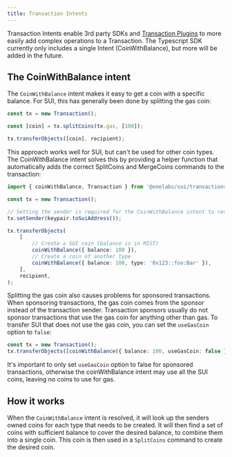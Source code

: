 ```yaml
---
title: Transaction Intents
---
```


Transaction Intents enable 3rd party SDKs and [Transaction Plugins](../plugins) to more easily add
complex operations to a Transaction. The Typescript SDK currently only includes a single Intent
(CoinWithBalance), but more will be added in the future.

## The CoinWithBalance intent

The `CoinWithBalance` intent makes it easy to get a coin with a specific balance. For SUI, this has
generally been done by splitting the gas coin:

```typescript
const tx = new Transaction();

const [coin] = tx.splitCoins(tx.gas, [100]);

tx.transferObjects([coin], recipient);
```

This approach works well for SUI, but can't be used for other coin types. The CoinWithBalance intent
solves this by providing a helper function that automatically adds the correct SplitCoins and
MergeCoins commands to the transaction:

```typescript
import { coinWithBalance, Transaction } from '@onelabs/sui/transactions';

const tx = new Transaction();

// Setting the sender is required for the CoinWithBalance intent to resolve coins when not using the gas coin
tx.setSender(keypair.toSuiAddress());

tx.transferObjects(
	[
		// Create a SUI coin (balance is in MIST)
		coinWithBalance({ balance: 100 }),
		// Create a coin of another type
		coinWithBalance({ balance: 100, type: '0x123::foo:Bar' }),
	],
	recipient,
);
```

Splitting the gas coin also causes problems for sponsored transactions. When sponsoring
transactions, the gas coin comes from the sponsor instead of the transaction sender. Transaction
sponsors usually do not sponsor transactions that use the gas coin for anything other than gas. To
transfer SUI that does not use the gas coin, you can set the `useGasCoin` option to `false`:

```typescript
const tx = new Transaction();
tx.transferObjects([coinWithBalance({ balance: 100, useGasCoin: false })], recipient);
```

It's important to only set `useGasCoin` option to false for sponsored transactions, otherwise the
coinWithBalance intent may use all the SUI coins, leaving no coins to use for gas.

## How it works

When the `CoinWithBalance` intent is resolved, it will look up the senders owned coins for each type
that needs to be created. It will then find a set of coins with sufficient balance to cover the
desired balance, to combine them into a single coin. This coin is then used in a `SplitCoins`
command to create the desired coin.
